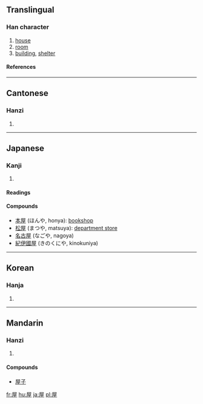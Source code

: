 ==Translingual==
===Han character===
{{Han char|rn=44|rad=尸|as=06|sn=9|four=7721<sub>4</sub>|canj=尸一戈土 (SMIG)}}
# [[house]]
# [[room]]
# [[building]], [[shelter]]
====References====
{{Han ref|kx=0301.190|dkj=07684|dj=0598.110|hdz=20972.010|uh=5C4B|ud=23627|bh=ABCE|bd=43982}}
----
==Cantonese==
===Hanzi===
{{yue-hanzi|jyut=|y=[[nguk1]], [[uk1]]}}
# {{defn|Cantonese}}
----
==Japanese==
===Kanji===
{{ja-kanji|grade=3|rs=尸06}}
# {{defn|Japanese}} 
====Readings====
{{ja-readings|on=[[おく]] (oku)  <  [[をく]] (woku)|kun=[[や]] (ya), [[やね]] (yane)}}

====Compounds====
* [[本屋]] (ほんや, honya): [[bookshop]]
* [[松屋]] (まつや, matsuya): [[department store]]
* [[名古屋]] (なごや, nagoya)
* [[紀伊國屋]] (きのくにや, kinokuniya)
----
==Korean==
===Hanja===
{{ko-hanja|hangeul=옥|rv=ok|mr=ok}}
# {{defn|Korean}}
----
==Mandarin==
===Hanzi===
{{cmn-hanzi|pin=[[wū]] ([[wu1]])|wg=[[wu1|wu<sup>1</sup>]]}}
# {{defn|Mandarin}}

====Compounds====

*[[屋子]]

[[fr:屋]]
[[hu:屋]]
[[ja:屋]]
[[pl:屋]]